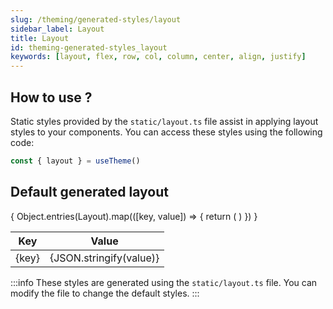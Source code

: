 ```yaml
---
slug: /theming/generated-styles/layout
sidebar_label: Layout
title: Layout
id: theming-generated-styles_layout
keywords: [layout, flex, row, col, column, center, align, justify]
---
```


## How to use ?
Static styles provided by the `static/layout.ts` file assist in applying layout styles to your components.
You can access these styles using the following code:

```javascript
const { layout } = useTheme()
```

## Default generated layout

<table>
    <thead>
        <tr>
        <th>Key</th>
        <th>Value</th>
        </tr>
    </thead>
    <tbody>
        {
        Object.entries(Layout).map(([key, value]) => {
            return (
            <tr key={key}>
                <td>{key}</td>
                <td>{JSON.stringify(value)}</td>
            </tr>
            )
        })
        }
    </tbody>
</table>

:::info
These styles are generated using the `static/layout.ts` file. You can modify the file to change the default styles.
:::
